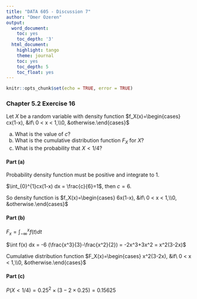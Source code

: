 ```yaml
---
title: "DATA 605 - Discussion 7"
author: "Omer Ozeren"
output:
  word_document:
    toc: yes
    toc_depth: '3'
  html_document:
    highlight: tango
    theme: journal
    toc: yes
    toc_depth: 5
    toc_float: yes
---
```

```r
knitr::opts_chunk$set(echo = TRUE, error = TRUE)
```

### Chapter 5.2 Exercise 16

Let $X$ be a random variable with density function $f_X(x)=\begin{cases} cx(1-x), &if\ 0 < x < 1,\\0, &otherwise.\end{cases}$

a) What is the value of $c$?
b) What is the cumulative distribution function $F_X$ for $X$?
c) What is the probability that $X < 1/4$?

#### Part (a)

Probability density function must be positive and integrate to $1$.

$\int_{0}^{1}cx(1-x) dx = \frac{c}{6}=1$, then $c=6$.




So density function is $f_X(x)=\begin{cases} 6x(1-x), &if\ 0 < x < 1,\\0, &otherwise.\end{cases}$


#### Part (b)

$F_x = \int_{-\infty}^{x} f(t) dt$

$\int f(x) dx = -6 (\frac{x^3}{3}-\frac{x^2}{2}) = -2x^3+3x^2 = x^2(3-2x)$

Cumulative distribution function $F_X(x)=\begin{cases} x^2(3-2x), &if\ 0 < x < 1,\\0, &otherwise.\end{cases}$

#### Part (c)

$P(X < 1/4) = 0.25^2 \times (3-2 \times 0.25) = 0.15625$


